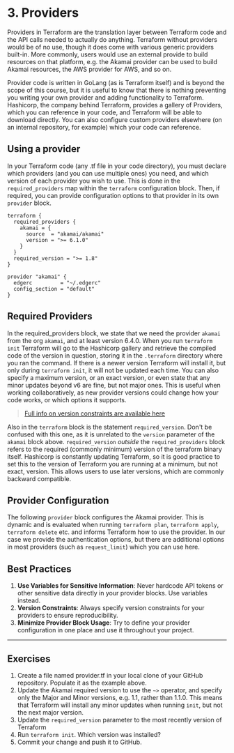 # 3. Providers

Providers in Terraform are the translation layer between Terraform code and the API calls needed to actually do anything. Terraform without providers would be of no use, though it does come with various generic providers built-in. More commonly, users would use an external provide to build resources on that platform, e.g. the Akamai provider can be used to build Akamai resources, the AWS provider for AWS, and so on.

Provider code is written in GoLang (as is Terraform itself) and is beyond the scope of this course, but it is useful to know that there is nothing preventing you writing your own provider and adding functionality to Terraform. Hashicorp, the company behind Terraform, provides a gallery of Providers, which you can reference in your code, and Terraform will be able to download directly. You can also configure custom providers elsewhere (on an internal repository, for example) which your code can reference.

## Using a provider

In your Terraform code (any .tf file in your code directory), you must declare which providers (and you can use multiple ones) you need, and which version of each provider you wish to use. This is done in the `required_providers` map within the `terraform` configuration block. Then, if required, you can provide configuration options to that provider in its own `provider` block.

```hcl filename="provider.tf" copy
terraform {
  required_providers {
    akamai = {
      source  = "akamai/akamai"
      version = ">= 6.1.0"
    }
  }
  required_version = ">= 1.8"
}

provider "akamai" {
  edgerc         = "~/.edgerc"
  config_section = "default"
}
```

## Required Providers

In the required_providers block, we state that we need the provider `akamai` from the org `akamai`, and at least version 6.4.0. When you run `terraform init` Terraform will go to the Hashicorp gallery and retrieve the compiled code of the version in question, storing it in the `.terraform` directory where you ran the command. If there is a newer version Terraform will install it, but only during `terraform init`, it will not be updated each time. You can also specify a maximum version, or an exact version, or even state that any minor updates beyond v6 are fine, but not major ones. This is useful when working collaboratively, as new provider versions could change how your code works, or which options it supports.

> [Full info on version constraints are available here](https://developer.hashicorp.com/terraform/language/expressions/version-constraints)

Also in the `terraform` block is the statement `required_version`. Don't be confused with this one, as it is unrelated to the `version` parameter of the `akamai` block above. `required_version` _outside_ the `required_providers` block refers to the required (commonly minimum) version of the terraform binary itself. Hashicorp is constantly updating Terraform, so it is good practice to set this to the version of Terraform you are running at a minimum, but not exact, version. This allows users to use later versions, which are commonly backward compatible.

## Provider Configuration

The following `provider` block configures the Akamai provider. This is dynamic and is evaluated when running `terraform plan`, `terraform apply`, `terraform delete` etc. and informs Terraform how to use the provider. In our case we provide the authentication options, but there are additional options in most providers (such as `request_limit`) which you can use here.

## Best Practices

1. **Use Variables for Sensitive Information**: Never hardcode API tokens or other sensitive data directly in your provider blocks. Use variables instead.
2. **Version Constraints**: Always specify version constraints for your providers to ensure reproducibility.
3. **Minimize Provider Block Usage**: Try to define your provider configuration in one place and use it throughout your project.

---

## Exercises

1. Create a file named provider.tf in your local clone of your GitHub repository. Populate it as the example above.
2. Update the Akamai required version to use the `~>` operator, and specify only the Major and Minor versions, e.g. 1.1, rather than 1.1.0. This means that Terraform will install any minor updates when running `init`, but not the next major version.
3. Update the `required_version` parameter to the most recently version of Terraform
4. Run `terraform init`. Which version was installed?
5. Commit your change and push it to GitHub. 